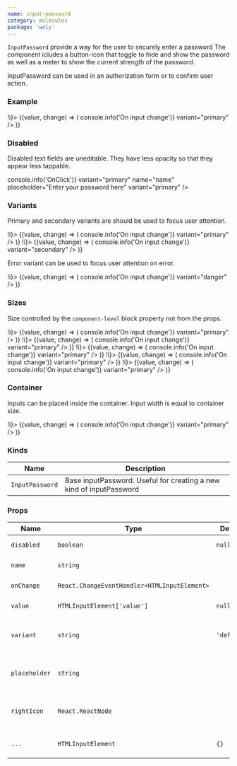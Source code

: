 ```yaml
---
name: input-password
category: molecules
package: 'woly'
---
```



`InputPassword` provide a way for the user to securely enter a password
The component icludes a button-icon that toggle to hide and show the
password as well as a meter to show the current strength of the password.

InputPassword can be used in an authorization form or to confirm user action.

### Example

<Playground>
 <State initial={false} change={(i) => !i}>
    {(value, change) => (
      <InputPassword
        onClick={change}
        name="name"
        placeholder="Enter your password here"
        onChange={(event) => console.info('On input change')}
        variant="primary"
      />
    )}
  </State>
</Playground>

### Disabled

Disabled text fields are uneditable. They have less opacity so that they appear less tappable.

<Playground>
  <InputPassword
    disabled
    onClick={(event) => console.info('OnClick')}
    variant="primary"
    name="name"
    placeholder="Enter your password here"
    variant="primary"
  />
</Playground>

### Variants

Primary and secondary variants are should be used to focus user attention.
<!-- example for secondary variant will be fixed with task FRNT-477 -->

<Playground direction="vertical">
  <State initial={false} change={(i) => !i}>
    {(value, change) => (
      <InputPassword
        onClick={change}
        name="name"
        placeholder="Enter your password here"
        onChange={(event) => console.info('On input change')}
        variant="primary"
      />
    )}
  </State>
  <State initial={false} change={(i) => !i}>
    {(value, change) => (
      <InputPassword
        onClick={change}
        name="name"
        placeholder="Enter your password here"
        onChange={(event) => console.info('On input change')}
        variant="secondary"
      />
    )}
  </State>
</Playground>

Error variant can be used to focus user attention on error.

<!-- example will be fixed with task FRNT-477 -->

<Playground direction="vertical">
  <State initial={false} change={(i) => !i}>
    {(value, change) => (
      <InputPassword
        onClick={change}
        name="name"
        placeholder="Enter your password here"
        onChange={(event) => console.info('On input change')}
        variant="danger"
      />
    )}
  </State>
</Playground>

### Sizes

Size controlled by the `component-level` block property not from the props.

<Playground direction="vertical">
  <block.S>
    <State initial={false} change={(i) => !i}>
    {(value, change) => (
      <InputPassword
        onClick={change}
        variant="primary"
        name="name"
        placeholder="Enter your password here"
        onChange={(event) => console.info('On input change')}
        variant="primary"
      />
    )}
  </State>
  </block.S>
  <block.M>
    <State initial={false} change={(i) => !i}>
    {(value, change) => (
      <InputPassword
        onClick={change}
        variant="primary"
        name="name"
        placeholder="Enter your password here"
        onChange={(event) => console.info('On input change')}
        variant="primary"
      />
    )}
  </State>
  </block.M>
  <block.L>
    <State initial={false} change={(i) => !i}>
    {(value, change) => (
      <InputPassword
        onClick={change}
        variant="primary"
        name="name"
        placeholder="Enter your password here"
        onChange={(event) => console.info('On input change')}
        variant="primary"
      />
    )}
  </State>
  </block.L>
  <block.XL>
    <State initial={false} change={(i) => !i}>
    {(value, change) => (
      <InputPassword
        onClick={change}
        variant="primary"
        name="name"
        placeholder="Enter your password here"
        onChange={(event) => console.info('On input change')}
        variant="primary"
      />
    )}
  </State>
  </block.XL>
  <block.H>
    <State initial={false} change={(i) => !i}>
    {(value, change) => (
      <InputPassword
        onClick={change}
        variant="primary"
        name="name"
        placeholder="Enter your password here"
        onChange={(event) => console.info('On input change')}
        variant="primary"
      />
    )}
  </State>
  </block.H>
</Playground>

### Container

Inputs can be placed inside the container. Input width is equal to container size.

<Playground direction="vertical">
  <block.L>
    <State initial={false} change={(i) => !i}>
    {(value, change) => (
      <InputPassword
        onClick={change}
        variant="primary"
        name="name"
        placeholder="Enter your password here"
        onChange={(event) => console.info('On input change')}
        variant="primary"
      />
    )}
  </State>
  </block.L>
</Playground>

### Kinds

| Name            | Description                                                         |
| --------------- | ------------------------------------------------------------------- |
| `InputPassword` | Base inputPassword. Useful for creating a new kind of inputPassword |

### Props

| Name           | Type                                         | Default     | Description                                                 |
| -------------- | -------------------------------------------- | ----------- | ----------------------------------------------------------- |
| `disabled`     | `boolean`                                    | `null`      | HTML disabled attribute                                     |
| `name`         | `string`                                     |             | HTML name attribute                                         |
| `onChange`     | `React.ChangeEventHandler<HTMLInputElement>` |             | Callback when input is changed                              |
| `value`        | `HTMLInputElement['value']`                  | `null`      | HTML value attribute                                        | 
| `variant`      | `string`                                     | `'default'` | Variant prop to style InputPassword component               |
| `placeholder`  | `string`                                     |             |  CSS pseudo-element represents the placeholder text         |
| `rightIcon`    | `React.ReactNode`                            |             | Component to show on the right side of the text (ex.: Icon) |
| `...`          | `HTMLInputElement`                           | `{}`        | Other props are inherited from `HTMLInputElement`           |
